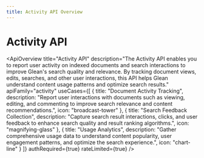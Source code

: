 ```yaml
---
title: Activity API Overview
---
```



# Activity API

<ApiOverview
  title="Activity API"
  description="The Activity API enables you to report user activity on indexed documents and search interactions to improve Glean's search quality and relevance. By tracking document views, edits, searches, and other user interactions, this API helps Glean understand content usage patterns and optimize search results."
  apiFamily="activity"
  useCases={[
    {
      title: "Document Activity Tracking",
      description: "Report user interactions with documents such as viewing, editing, and commenting to improve search relevance and content recommendations.",
      icon: "broadcast-tower"
    },
    {
      title: "Search Feedback Collection",
      description: "Capture search result interactions, clicks, and user feedback to enhance search quality and result ranking algorithms.",
      icon: "magnifying-glass"
    },
    {
      title: "Usage Analytics",
      description: "Gather comprehensive usage data to understand content popularity, user engagement patterns, and optimize the search experience.",
      icon: "chart-line"
    }
  ]}
  authRequired={true}
  rateLimited={true}
/>
